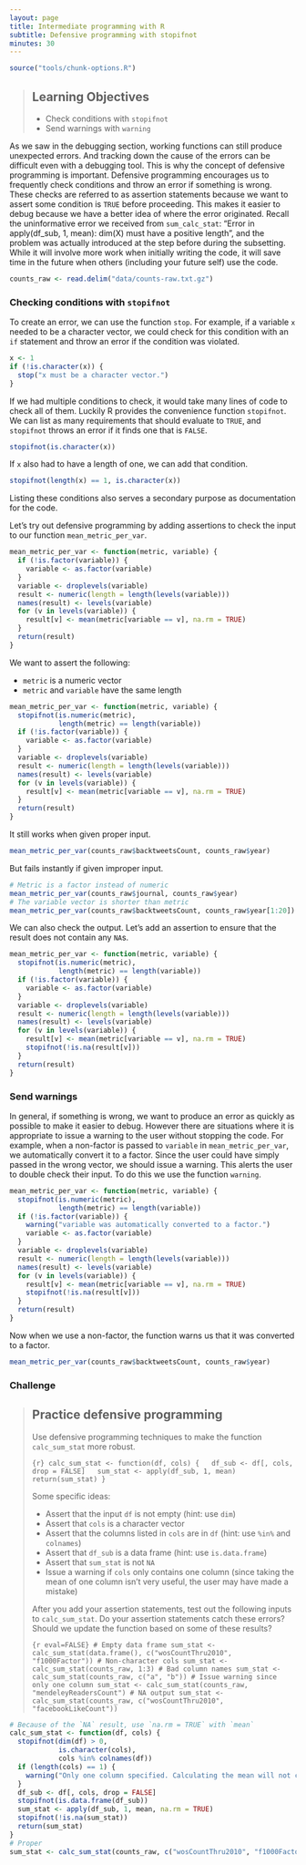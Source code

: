 ```yaml
---
layout: page
title: Intermediate programming with R
subtitle: Defensive programming with stopifnot
minutes: 30
---
```


```r
source("tools/chunk-options.R")
```

> ## Learning Objectives {.objectives}
>
> * Check conditions with `stopifnot`
> * Send warnings with `warning`

As we saw in the debugging section, working functions can still produce unexpected errors.
And tracking down the cause of the errors can be difficult even with a debugging tool.
This is why the concept of defensive programming is important.
Defensive programming encourages us to frequently check conditions and throw an error if something is wrong.
These checks are referred to as assertion statements because we want to assert some condition is `TRUE` before proceeding.
This makes it easier to debug because we have a better idea of where the error originated.
Recall the uninformative error we received from `sum_calc_stat`: "Error in apply(df_sub, 1, mean): dim(X) must have a positive length", and the problem was actually introduced at the step before during the subsetting.
While it will involve more work when initially writing the code, it will save time in the future when others (including your future self) use the code.

```r
counts_raw <- read.delim("data/counts-raw.txt.gz")
```

### Checking conditions with `stopifnot`

To create an error, we can use the function `stop`.
For example, if a variable `x` needed to be a character vector, we could check for this condition with an `if` statement and throw an error if the condition was violated.

```r
x <- 1
if (!is.character(x)) {
  stop("x must be a character vector.")
}
```

If we had multiple conditions to check, it would take many lines of code to check all of them.
Luckily R provides the convenience function `stopifnot`.
We can list as many requirements that should evaluate to `TRUE`, and `stopifnot` throws an error if it finds one that is `FALSE`.

```r
stopifnot(is.character(x))
```

If `x` also had to have a length of one, we can add that condition.

```r
stopifnot(length(x) == 1, is.character(x))
```

Listing these conditions also serves a secondary purpose as documentation for the code.

Let's try out defensive programming by adding assertions to check the input to our function `mean_metric_per_var`.

```r
mean_metric_per_var <- function(metric, variable) {
  if (!is.factor(variable)) {
    variable <- as.factor(variable)
  }
  variable <- droplevels(variable)
  result <- numeric(length = length(levels(variable)))
  names(result) <- levels(variable)
  for (v in levels(variable)) {
    result[v] <- mean(metric[variable == v], na.rm = TRUE)
  }
  return(result)
}
```

We want to assert the following:

*  `metric` is a numeric vector
*  `metric` and `variable` have the same length

```r
mean_metric_per_var <- function(metric, variable) {
  stopifnot(is.numeric(metric),
            length(metric) == length(variable))
  if (!is.factor(variable)) {
    variable <- as.factor(variable)
  }
  variable <- droplevels(variable)
  result <- numeric(length = length(levels(variable)))
  names(result) <- levels(variable)
  for (v in levels(variable)) {
    result[v] <- mean(metric[variable == v], na.rm = TRUE)
  }
  return(result)
}
```

It still works when given proper input.

```r
mean_metric_per_var(counts_raw$backtweetsCount, counts_raw$year)
```

But fails instantly if given improper input.

```r
# Metric is a factor instead of numeric
mean_metric_per_var(counts_raw$journal, counts_raw$year)
# The variable vector is shorter than metric
mean_metric_per_var(counts_raw$backtweetsCount, counts_raw$year[1:20])
```

We can also check the output.
Let's add an assertion to ensure that the result does not contain any `NA`s.

```r
mean_metric_per_var <- function(metric, variable) {
  stopifnot(is.numeric(metric),
            length(metric) == length(variable))
  if (!is.factor(variable)) {
    variable <- as.factor(variable)
  }
  variable <- droplevels(variable)
  result <- numeric(length = length(levels(variable)))
  names(result) <- levels(variable)
  for (v in levels(variable)) {
    result[v] <- mean(metric[variable == v], na.rm = TRUE)
    stopifnot(!is.na(result[v]))
  }
  return(result)
}
```

### Send warnings

In general, if something is wrong, we want to produce an error as quickly as possible to make it easier to debug.
However there are situations where it is appropriate to issue a warning to the user without stopping the code.
For example, when a non-factor is passed to `variable` in `mean_metric_per_var`, we automatically convert it to a factor.
Since the user could have simply passed in the wrong vector, we should issue a warning.
This alerts the user to double check their input.
To do this we use the function `warning`.

```r
mean_metric_per_var <- function(metric, variable) {
  stopifnot(is.numeric(metric),
            length(metric) == length(variable))
  if (!is.factor(variable)) {
    warning("variable was automatically converted to a factor.")
    variable <- as.factor(variable)
  }
  variable <- droplevels(variable)
  result <- numeric(length = length(levels(variable)))
  names(result) <- levels(variable)
  for (v in levels(variable)) {
    result[v] <- mean(metric[variable == v], na.rm = TRUE)
    stopifnot(!is.na(result[v]))
  }
  return(result)
}
```

Now when we use a non-factor, the function warns us that it was converted to a factor.

```r
mean_metric_per_var(counts_raw$backtweetsCount, counts_raw$year)
```

### Challenge

> ## Practice defensive programming {.challenge}
>
> Use defensive programming techniques to make the function `calc_sum_stat` more robust.
> 
>
> ```{r}
> calc_sum_stat <- function(df, cols) {
>   df_sub <- df[, cols, drop = FALSE]
>   sum_stat <- apply(df_sub, 1, mean)
>   return(sum_stat)
> }
> ```
>
> Some specific ideas:
>
> * Assert that the input `df` is not empty (hint: use `dim`)
> * Assert that `cols` is a character vector
> * Assert that the columns listed in `cols` are in `df` (hint: use `%in%` and `colnames`)
> * Assert that `df_sub` is a data frame (hint: use `is.data.frame`)
> * Assert that `sum_stat` is not `NA`
> * Issue a warning if `cols` only contains one column (since taking the mean of one column isn't very useful, the user may have made a mistake)
>
> After you add your assertion statements, test out the following inputs to `calc_sum_stat`.
> Do your assertion statements catch these errors?
> Should we update the function based on some of these results?
>
> ```{r eval=FALSE}
> # Empty data frame
> sum_stat <- calc_sum_stat(data.frame(), c("wosCountThru2010", "f1000Factor"))
> # Non-character cols
> sum_stat <- calc_sum_stat(counts_raw, 1:3)
> # Bad column names
> sum_stat <- calc_sum_stat(counts_raw, c("a", "b"))
> # Issue warning since only one column
> sum_stat <- calc_sum_stat(counts_raw, "mendeleyReadersCount")
> # NA output
> sum_stat <- calc_sum_stat(counts_raw, c("wosCountThru2010", "facebookLikeCount"))
> ```

```r
# Because of the `NA` result, use `na.rm = TRUE` with `mean`
calc_sum_stat <- function(df, cols) {
  stopifnot(dim(df) > 0,
            is.character(cols),
            cols %in% colnames(df))
  if (length(cols) == 1) {
    warning("Only one column specified. Calculating the mean will not change anything.")
  }
  df_sub <- df[, cols, drop = FALSE]
  stopifnot(is.data.frame(df_sub))
  sum_stat <- apply(df_sub, 1, mean, na.rm = TRUE)
  stopifnot(!is.na(sum_stat))
  return(sum_stat)
}
# Proper
sum_stat <- calc_sum_stat(counts_raw, c("wosCountThru2010", "f1000Factor"))
```
